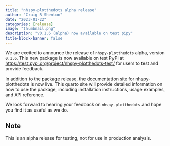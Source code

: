 ```yaml
---
title: "nhspy-plotthedots alpha release"
author: "Craig R Shenton"
date: "2023-01-22"
categories: [release]
image: "thumbnail.png"
description: "v0.1.6 (alpha) now available on test pipy"
title-block-banner: false
---
```


We are excited to announce the release of `nhspy-plotthedots` alpha, version `0.1.6`. This new package is now available on test PyPI at [https://test.pypi.org/project/nhspy-plotthedots-test/](https://test.pypi.org/project/nhspy-plotthedots-test/) for users to test and provide feedback.

In addition to the package release, the documentation site for nhspy-plotthedots is now live. This quarto site will provide detailed information on how to use the package, including installation instructions, usage examples, and API reference.

We look forward to hearing your feedback on `nhspy-plotthedots` and hope you find it as useful as we do.

::: {.callout-warning}
## Note

This is an alpha release for testing, not for use in production analysis.
:::